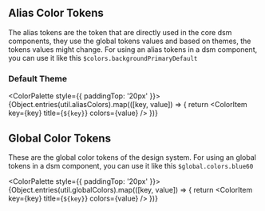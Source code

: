 
<Meta title="Tokens/Colors" />

## Alias Color Tokens

The alias tokens are the token that are directly used in the core dsm components, they use the global tokens values and based on
themes, the tokens values might change. For using an alias tokens in a dsm component,
you can use it like this `$colors.backgroundPrimaryDefault`

### Default Theme

<ColorPalette style={{ paddingTop: '20px' }}>
  {Object.entries(util.aliasColors).map(([key, value]) => {
    return <ColorItem key={key} title={`${key}`} colors={value} />
  })}
</ColorPalette>

## Global Color Tokens

These are the global color tokens of the design system. For using an global tokens in a dsm component,
you can use it like this `$global.colors.blue60`

<ColorPalette style={{ paddingTop: '20px' }}>
  {Object.entries(util.globalColors).map(([key, value]) => {
    return <ColorItem key={key} title={`${key}`} colors={value} />
  })}
</ColorPalette>

